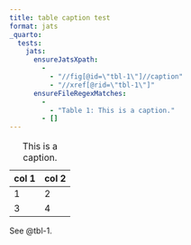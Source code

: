```yaml
---
title: table caption test
format: jats
_quarto:
  tests:
    jats:
      ensureJatsXpath:
        -
          - "//fig[@id=\"tbl-1\"]//caption"
          - "//xref[@rid=\"tbl-1\"]"
      ensureFileRegexMatches:
        - 
          - "Table 1: This is a caption."
        - []
---
```


::: {#tbl-1}

```{=html}
<table>
  <caption>This is a caption.</caption>
  <thead>
  <tr><th>col 1</th><th>col 2</th></tr>
  </thead>
  <tbody>
  <tr><td>1</td><td>2</td></tr>
  <tr><td>3</td><td>4</td></tr>
  </tbody>
</table>
```

:::

See @tbl-1.